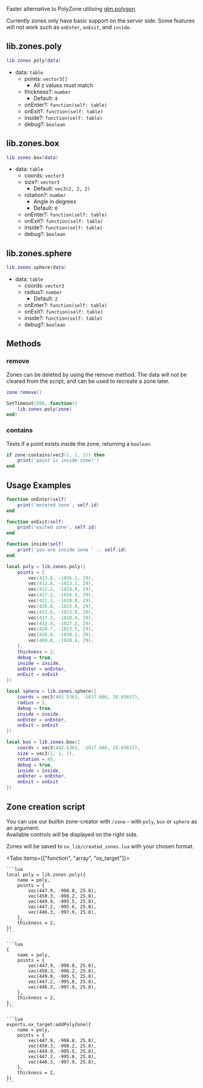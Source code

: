 
Faster alternative to PolyZone utilising [glm.polygon](https://github.com/citizenfx/lua/blob/luaglm-dev/cfx/EXTENDED.md).

<Callout>

Currently zones only have basic support on the server side. Some features will not work such as `onEnter`, `onExit`, and `inside`.

</Callout>

## lib.zones.poly

```lua
lib.zones.poly(data)
```

- data: `table`
  - points: `vector3[]`
    - All z values must match
  - thickness?: `number`
    - Default: `4`
  - onEnter?: `function(self: table)`
  - onExit?: `function(self: table)`
  - inside?: `function(self: table)`
  - debug?: `boolean`

## lib.zones.box

```lua
lib.zones.box(data)
```

- data: `table`
  - coords: `vector3`
  - size?: `vector3`
    - Default: `vec3(2, 2, 2)`
  - rotation?: `number`
    - Angle in degrees
    - Default: `0`
  - onEnter?: `function(self: table)`
  - onExit?: `function(self: table)`
  - inside?: `function(self: table)`
  - debug?: `boolean`

## lib.zones.sphere

```lua
lib.zones.sphere(data)
```

- data: `table`
  - coords: `vector3`
  - radius?: `number`
    - Default: `2`
  - onEnter?: `function(self: table)`
  - onExit?: `function(self: table)`
  - inside?: `function(self: table)`
  - debug?: `boolean`

## Methods

### remove

Zones can be deleted by using the remove method. The data will not be cleared from the script, and can be used to recreate a zone later.

```lua
zone:remove()

SetTimeout(500, function()
    lib.zones.poly(zone)
end)
```

### contains

Tests if a point exists inside the zone, returning a `boolean`.

```lua
if zone:contains(vec3(1, 1, 1)) then
    print('point is inside zone!')
end
```

## Usage Examples

```lua
function onEnter(self)
    print('entered zone', self.id)
end

function onExit(self)
    print('exited zone', self.id)
end

function inside(self)
    print('you are inside zone ' .. self.id)
end

local poly = lib.zones.poly({
    points = {
        vec(413.8, -1026.1, 29),
        vec(411.6, -1023.1, 29),
        vec(412.2, -1018.0, 29),
        vec(417.2, -1016.3, 29),
        vec(422.3, -1020.0, 29),
        vec(426.8, -1015.9, 29),
        vec(431.8, -1013.0, 29),
        vec(437.3, -1018.4, 29),
        vec(432.4, -1027.2, 29),
        vec(424.7, -1023.5, 29),
        vec(420.0, -1030.2, 29),
        vec(409.8, -1028.4, 29),
    },
    thickness = 2,
    debug = true,
    inside = inside,
    onEnter = onEnter,
    onExit = onExit
})

local sphere = lib.zones.sphere({
    coords = vec3(442.5363, -1017.666, 28.65637),
    radius = 1,
    debug = true,
    inside = inside,
    onEnter = onEnter,
    onExit = onExit
})

local box = lib.zones.box({
    coords = vec3(442.5363, -1017.666, 28.65637),
    size = vec3(1, 1, 1),
    rotation = 45,
    debug = true,
    inside = inside,
    onEnter = onEnter,
    onExit = onExit
})
```

## Zone creation script

You can use our builtin zone-creator with `/zone` - with `poly`, `box` or `sphere` as an argument.  
Available controls will be displayed on the right side.

Zones will be saved to `ox_lib/created_zones.lua` with your chosen format.

<Tabs items={["function", "array", "ox_target"]}>
  <Tab>

    ```lua
    local poly = lib.zones.poly({
        name = poly,
        points = {
            vec(447.9, -998.8, 25.8),
            vec(450.3, -998.2, 25.8),
            vec(449.9, -995.5, 25.8),
            vec(447.2, -995.6, 25.8),
            vec(446.3, -997.9, 25.8),
        },
        thickness = 2,
    })
    ```

  </Tab>
  <Tab>

    ```lua
    {
        name = poly,
        points = {
            vec(447.9, -998.8, 25.8),
            vec(450.3, -998.2, 25.8),
            vec(449.9, -995.5, 25.8),
            vec(447.2, -995.6, 25.8),
            vec(446.3, -997.9, 25.8),
        },
        thickness = 2,
    },
    ```
  </Tab>
  <Tab>

    ```lua
    exports.ox_target:addPolyZone({
        name = poly,
        points = {
            vec(447.9, -998.8, 25.8),
            vec(450.3, -998.2, 25.8),
            vec(449.9, -995.5, 25.8),
            vec(447.2, -995.6, 25.8),
            vec(446.3, -997.9, 25.8),
        },
        thickness = 2,
    })
    ```

  </Tab>
</Tabs>
